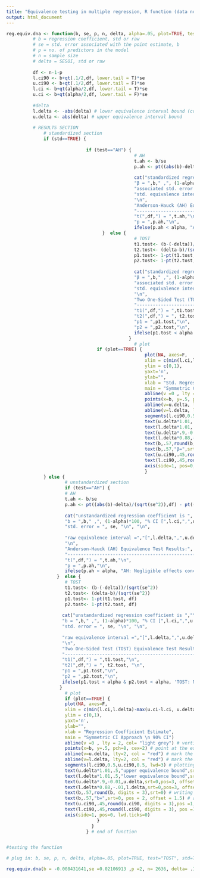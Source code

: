 ```yaml
---
title: "Equivalence testing in multiple regression, R function (data not available)"
output: html_document
---
```



```r

reg.equiv.dna <- function(b, se, p, n, delta, alpha=.05, plot=TRUE, test="TOST", std=TRUE) {
          # b = regression coefficient, std or raw
          # se = std. error associated with the point estimate, b
          # p = no. of predictors in the model 
          # n = sample size
          # delta = SESOI, std or raw
          
          df <- n-1-p
          l.ci90 <- b+qt(.1/2,df, lower.tail = T)*se
          u.ci90 <- b+qt(.1/2,df, lower.tail = F)*se
          l.ci <- b+qt(alpha/2,df, lower.tail = T)*se
          u.ci <- b+qt(alpha/2,df, lower.tail = F)*se
          
          #delta
          l.delta <- -abs(delta) # lower equivalence interval bound (consider to make it as input in the function)
          u.delta <- abs(delta) # upper equivalence interval bound
  
          # RESULTS SECTION
              # standardized section
              if (std==TRUE) {
                        
                              if (test=="AH") {     
                                                # AH
                                                t.ah <- b/se
                                                p.ah <- pt((abs(b)-delta)/(sqrt(se^2)),df) - pt((-abs(b)-delta)/(sqrt(se^2) ), df)
           
                                                cat("standardized regression coefficient is ","\n",
                                                "β = ",b," ,", (1-alpha)*100, "% CI [",l.ci,",",u.ci,"]" ,"\n", 
                                                "associated std. error = ", se, "\n", "\n",
                                                "std. equivalence interval =","[",l.delta,",",u.delta,"]", "\n",
                                                "\n",
                                                "Anderson-Hauck (AH) Equivalence Test Results:", "\n",
                                                "-------------------------------------------------", "\n",
                                                "t(",df,") = ",t.ah,"\n",
                                                "p = ",p.ah,"\n",
                                                ifelse(p.ah < alpha, "AH: Negligible effects concluded" , 'AH: Insufficient evidence for negligible effects'))
                                    }  else { 
                                                # TOST
                                                t1.tost<- (b-(-delta))/(sqrt(se^2)) 
                                                t2.tost<- (delta-b)/(sqrt(se^2))
                                                p1.tost<- 1-pt(t1.tost, df) 
                                                p2.tost<- 1-pt(t2.tost, df)
                                                
                                                cat("standardized regression coefficient is ","\n",
                                                "β = ",b," ,", (1-alpha)*100, "% CI [",l.ci,",",u.ci,"]" ,"\n", 
                                                "associated std. error = ", se, "\n", "\n",
                                                "std. equivalence interval =","[",l.delta,",",u.delta,"]", "\n",
                                                "\n",
                                                "Two One-Sided Test (TOST) Equivalence Test Results:", "\n",
                                                "-------------------------------------------------", "\n",
                                                "t1(",df,") = ",t1.tost,"\n",
                                                "t2(",df,") = ", t2.tost, "\n",
                                                "p1 = ",p1.tost,"\n",
                                                "p2 = ",p2.tost,"\n",
                                                ifelse(p1.tost < alpha & p2.tost < alpha, 'TOST: Negligible effects concluded', 'TOST: Insufficient evidence for negligible effects'))
                                              }
                                                # plot
                                  if (plot==TRUE) { 
                                                    plot(NA, axes=F,
                                                    xlim = c(min(l.ci,l.delta)-max(u.ci-l.ci, u.delta-l.delta)/10, max(u.ci,u.delta)+max(u.ci-l.ci, u.delta-l.delta)/10),
                                                    ylim = c(0,1),
                                                    yaxt='n',
                                                    ylab="",
                                                    xlab = "Std. Regression Coefficient Estimate", 
                                                    main = "Symmetric CI Approach \n 90% CI")
                                                    abline(v =0 , lty = 2, col= "light grey") # vertical line in the middle of the eq. interval, right now it's always 0, can be changed
                                                    points(x=b, y=.5, pch=8, cex=2) # point at the estimated predictor value
                                                    abline(v=u.delta, lty=2, col = "red") # mark the upper eq. bound
                                                    abline(v=l.delta, lty=2, col = "red") # mark the lower eq. bound
                                                    segments(l.ci90,0.5,u.ci90,0.5, lwd=3) # plotting the 90% CI for the predictor estimate
                                                    text(u.delta*1.01,.5,"upper equivalence bound",srt=270,pos=3, offset = .5, col = "red") # text for eq. bound line (upper)
                                                    text(l.delta*1.01,.5,"lower equivalence bound",srt=90,pos=3, offset = .5, col = "red") # text for eq. bound line (lower)
                                                    text(u.delta*.9,-0.01,u.delta,srt=0,pos=3, offset = .5, col = "red") # writing the eq. interval bound value (upper)
                                                    text(l.delta*0.88,-.01,l.delta,srt=0,pos=3, offset = .5, col = "red") # writing the eq. interval bound value (lower)
                                                    text(b,.57,round(b, digits = 3),srt=0) # writing the predictor point estimate value
                                                    text(b,.57,"β=",srt=0, pos = 2, offset = 1.5) # adding text to indicate above line
                                                    text(u.ci90,.45,round(u.ci90, digits = 3),pos =1, offset = .1, col = "black") # writing the 90% CI upper limit value for the predictor estimate
                                                    text(l.ci90,.45,round(l.ci90, digits = 3), pos =1, offset = .1,col = "black") # writing the 90% CI lower limit value for the predictor estimate
                                                    axis(side=1, pos=0, lwd.ticks=0)
                                                    }
              } else {
                      # unstandardized section  
                      if (test=="AH") {     
                      # AH
                      t.ah <- b/se
                      p.ah <- pt((abs(b)-delta)/(sqrt(se^2)),df) - pt((-abs(b)-delta)/(sqrt(se^2) ), df)
    
                      cat("unstandardized regression coefficient is ", "\n",
                      "b = ",b," ,", (1-alpha)*100, "% CI [",l.ci,",",u.ci,"]" ,"\n",  
                      "std. error = ", se, "\n", "\n",
             
                      "raw equivalence interval =","[",l.delta,",",u.delta,"]", "\n",
                      "\n",
                      "Anderson-Hauck (AH) Equivalence Test Results:", "\n",
                      "-------------------------------------------------", "\n",
                      "t(",df,") = ",t.ah,"\n",
                      "p = ",p.ah,"\n",
                      ifelse(p.ah < alpha, "AH: Negligible effects concluded" , 'AH: Insufficient evidence for negligible effects'))
                   }  else { 
                      # TOST
                      t1.tost<- (b-(-delta))/(sqrt(se^2)) 
                      t2.tost<- (delta-b)/(sqrt(se^2))
                      p1.tost<- 1-pt(t1.tost, df) 
                      p2.tost<- 1-pt(t2.tost, df)
      
                     cat("unstandardized regression coefficient is ","\n",
                     "b = ",b," ,", (1-alpha)*100, "% CI [",l.ci,",",u.ci,"]" ,"\n",  
                     "std. error = ", se, "\n", "\n",
             
                     "raw equivalence interval =","[",l.delta,",",u.delta,"]", "\n",
                     "\n",
                     "Two One-Sided Test (TOST) Equivalence Test Results:", "\n",
                     "-------------------------------------------------", "\n",
                     "t1(",df,") = ",t1.tost,"\n",
                     "t2(",df,") = ", t2.tost, "\n",
                     "p1 = ",p1.tost,"\n",
                     "p2 = ",p2.tost,"\n",
                     ifelse(p1.tost < alpha & p2.tost < alpha, 'TOST: Negligible effects concluded', 'TOST: Insufficient evidence for negligible effects'))
                    }
                      # plot
                      if (plot==TRUE) { 
                      plot(NA, axes=F,
                      xlim = c(min(l.ci,l.delta)-max(u.ci-l.ci, u.delta-l.delta)/10, max(u.ci,u.delta)+max(u.ci-l.ci, u.delta-l.delta)/10),
                      ylim = c(0,1),
                      yaxt='n',
                      ylab="",
                      xlab = "Regression Coefficient Estimate", 
                      main = "Symmetric CI Approach \n 90% CI")
                      abline(v =0 , lty = 2, col= "light grey") # vertical line in the middle of the eq. interval, right now it's always 0, can be changed
                      points(x=b, y=.5, pch=8, cex=2) # point at the estimated predictor value
                      abline(v=u.delta, lty=2, col = "red") # mark the upper eq. bound
                      abline(v=l.delta, lty=2, col = "red") # mark the lower eq. bound
                      segments(l.ci90,0.5,u.ci90,0.5, lwd=3) # plotting the 90% CI for the predictor estimate
                      text(u.delta*1.01,.5,"upper equivalence bound",srt=270,pos=3, offset = .5, col = "red") # text for eq. bound line (upper)
                      text(l.delta*1.01,.5,"lower equivalence bound",srt=90,pos=3, offset = .5, col = "red") # text for eq. bound line (lower)
                      text(u.delta*.9,-0.01,u.delta,srt=0,pos=3, offset = .5, col = "red") # writing the eq. interval bound value (upper)
                      text(l.delta*0.88,-.01,l.delta,srt=0,pos=3, offset = .5, col = "red") # writing the eq. interval bound value (lower)
                      text(b,.57,round(b, digits = 3),srt=0) # writing the predictor point estimate value
                      text(b,.57,"b=",srt=0, pos = 2, offset = 1.5) # adding text to indicate above line
                      text(u.ci90,.45,round(u.ci90, digits = 3),pos =1, offset = .1, col = "black") # writing the 90% CI upper limit value for the predictor estimate
                      text(l.ci90,.45,round(l.ci90, digits = 3), pos =1, offset = .1,col = "black") # writing the 90% CI lower limit value for the predictor estimate
                      axis(side=1, pos=0, lwd.ticks=0)
                                  }
                                }     
                              } # end of function


#testing the function

# plug in: b, se, p, n, delta, alpha=.05, plot=TRUE, test="TOST", std=TRUE

reg.equiv.dna(b = -0.008431641,se =0.02106913 ,p =2, n= 2636, delta= .13, alpha = .01)  


```
